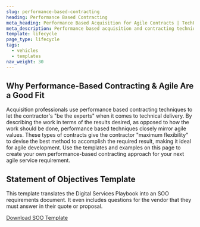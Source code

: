 ```yaml
---
slug: performance-based-contracting
heading: Performance Based Contracting
meta_heading: Performance Based Acquisition for Agile Contracts | TechFAR Hub
meta_description: Performance based acquisition and contracting techniques are a great fit for agile software development because they allow the experts to be the experts in delivery!
template: lifecycle
page_type: lifecycle
tags:
  - vehicles
  - templates
nav_weight: 30
---
```

## Why Performance-Based Contracting & Agile Are a Good Fit

Acquisition professionals use performance based contracting techniques to let the contractor's "be the experts" when it comes to technical delivery. By describing the work in terms of the results desired, as opposed to how the work should be done, performance based techniques closely mirror agile values. These types of contracts give the contractor "maximum flexibility" to devise the best method to accomplish the required result, making it ideal for agile development. Use the templates and examples on this page to create your own performance-based contracting approach for your next agile service requirement.

## Statement of Objectives Template

This template translates the Digital Services Playbook into an SOO requirements document. It even includes questions for the vendor that they must answer in their quote or proposal.

[Download SOO Template](tech-far-hub/static/assets/files/DigitalServiceSOO.docx)
